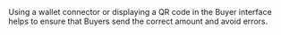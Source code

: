 <Tip>
Using a wallet connector or displaying a QR code in the Buyer interface helps to ensure that Buyers send the correct amount and avoid errors.
</Tip>